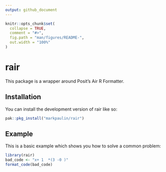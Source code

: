 ```yaml
---
output: github_document
---
```


<!-- README.md is generated from README.Rmd. Please edit that file -->

```r
knitr::opts_chunk$set(
  collapse = TRUE,
  comment = "#>",
  fig.path = "man/figures/README-",
  out.width = "100%"
)
```

# rair

<!-- badges: start -->
<!-- badges: end -->

This package is a wrapper around Posit's Air R Formatter.

## Installation

You can install the development version of rair like so:

``` r
pak::pkg_install("markpaulin/rair")
```

## Example

This is a basic example which shows you how to solve a common problem:

```r
library(rair)
bad_code <- "x+ 1  *(3 -0 )"
format_code(bad_code)
```

